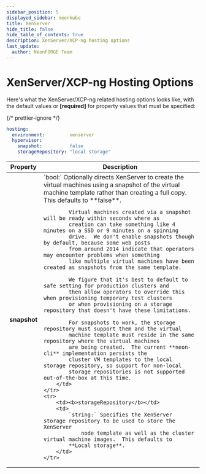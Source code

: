 ```yaml
---
sidebar_position: 5
displayed_sidebar: neonkube
title: XenServer
hide_title: false
hide_table_of_contents: true
description: XenServer/XCP-ng hosting options
last_update:
  author: NeonFORGE Team
---
```



# XenServer/XCP-ng Hosting Options

Here's what the XenServer/XCP-ng related hosting options looks like, with the default values or **[required]** for
property values that must be specified:

{/* prettier-ignore */}
```yaml
hosting:
  environment:         xenserver
  hypervisor:
    snapshot:          false
    storageRepository: "local storage"
```

<table>
    <thead>
        <th>Property</th>
        <th>Description</th>
    </thead>
    <tr>
        <td><b>snapshot</b></td>
        <td>
            `bool:` Optionally directs XenServer to create the virtual machines using a snapshot of
            the virtual machine template rather than creating a full copy.  This defaults to **false**.

            Virtual machines created via a snapshot will be ready within seconds where as
            creation can take something like 4 minutes on a SSD or 9 minutes on a spinning
            drive.  We don't enable snapshots though by default, because some web posts
            from around 2014 indicate that operators may encounter problems when something
            like multiple virtual machines have been created as snapshots from the same template.

            We figure that it's best to default to safe setting for production clusters and
            then allow operators to override this when provisioning temporary test clusters
            or when provisioning on a storage repository that doesn't have these limitations.

            For snapshots to work, the storage repository must support them and the virtual
            machine template must reside in the same repository where the virtual machines
            are being created.  The current **neon-cli** implementation persists the
            cluster VM templates to the local storage repository, so support for non-local
            storage repositories is not supported out-of-the-box at this time.
        </td>
    </tr>
    <tr>
        <td><b>storageRepository</b></td>
        <td>
            `string:` Specifies the XenServer storage repository to be used to store the XenServer
                node template as well as the cluster virtual machine images.  This defaults to
            **Local storage**.
        </td>
    </tr>

</table>
